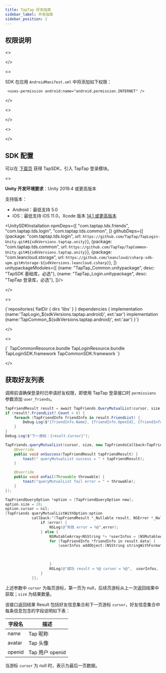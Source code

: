 ```yaml
---
title: TapTap 好友指南
sidebar_label: 开发指南
sidebar_position: 2
---
```



## 权限说明

<MultiLang kind="ue">

<>

</>

<>

SDK 在应用 `AndroidManifest.xml` 中将添加如下权限：

```
 <uses-permission android:name="android.permission.INTERNET" />
```

</>

<>

</>

<>

</>
</MultiLang>


## SDK 配置

可以在 [下载页](/tap-download) 获得 TapSDK，引入 TapTap 登录模块。

<MultiLang>

<>

**Unity 开发环境要求**：Unity 2019.4 或更高版本

支持版本：

- Android：最低支持 5.0
- iOS：最低支持 iOS 11.0，Xcode 版本 [14.1 或更高版本](https://developer.apple.com/news/?id=jd9wcyov)

<UnitySDKInstallation 
npmDeps={[
    "com.taptap.tds.friends",
    "com.taptap.tds.login",
    "com.taptap.tds.common",
]} 
githubDeps={[
    {package: "com.taptap.tds.login", url: `https://github.com/TapTap/TapLogin-Unity.git#${sdkVersions.taptap.unity}`},
    {package: "com.taptap.tds.common", url: `https://github.com/TapTap/TapCommon-Unity.git#${sdkVersions.taptap.unity}`},
    {package: "com.leancloud.storage", url: `https://github.com/leancloud/csharp-sdk-upm.git#storage-${sdkVersions.leancloud.csharp}`},
]}
unitypackageModules={[
    {name: "TapTap_Common.unitypackage", desc: "TapSDK 基础库，必选"},
    {name: "TapTap_Login.unitypackage", desc: "TapTap 登录库，必选"},
]}/>

</>

<>

<CodeBlock className="groovy">
{`repositories{  
    flatDir {  
        dirs 'libs'  
    }  
}  
dependencies {  
    implementation (name:'TapLogin_${sdkVersions.taptap.android}', ext:'aar') 
    implementation (name:'TapCommon_${sdkVersions.taptap.android}', ext:'aar')
}`}
</CodeBlock>

</>

<>

<CodeBlock className="objectivec">
{`
TapCommonResource.bundle
TapLoginResource.bundle
TapLoginSDK.framework
TapCommonSDK.framework
`}
</CodeBlock>

</>

</MultiLang>



## 获取好友列表
调用前请确保登录时已申请好友权限，即使用 TapTap 登录接口时 `permissions` 参数添加 `user_friends`。

<MultiLang>

```cs
TapFriendResult result = await TapFriends.QueryMutualList(cursor, size);
if (result?.FriendList?.Count > 0) {
    foreach (TapFriendInfo friendInfo in result.FriendList) {
        Debug.Log($"{friendInfo.Name}, {friendInfo.OpenId}, {friendInfo.Avatar}");
    }
}
Debug.Log($"下一游标：{result.Cursor}");
```

```java
TapFriends.queryMutualList(cursor, size, new TapFriendsCallback<TapFriendResult>() {
    @Override
    public void onSuccess(TapFriendResult tapFriendResult) {
        toast(" queryMutualList success = " + tapFriendResult);
    }

    @Override
    public void onFail(Throwable throwable) {
        toast("queryMutualList fail error = " + throwable);
    }
});
```

```objectivec
TapFriendQueryOption *option = [TapFriendQueryOption new];
option.size = 20;
option.cursor = nil;
[TapFriends queryMutualListWithOption:option
            callback:^(TapFriendResult *_Nullable result, NSError *_Nullable error) {
                if (error) {
                    NSLog(@"失败 error = %@",error);
                } else {
                    NSMutableArray<NSString *> *userInfos = [NSMutableArray array];
                    for (TapFriendInfo *friendInfo in result.data) {
                        [userInfos addObject:[NSString stringWithFormat:@"openid = %@ name = %@ avatar = %@",
                                                                        friendInfo.openid,
                                                                        friendInfo.name,
                                                                        friendInfo.avatar]];
                    }
                    NSLog(@"成功 result = %@ cursor = %@",  userInfos, result.cursor);
                }
            }];
```

</MultiLang>

上述参数中 `cursor` 为每页游标，第一页为 null，后续页游标从上一次返回结果中获取；`size` 为结果数量。

该接口返回结果 Result 包括好友信息集合和下一页游标 `cursor`，好友信息集合中每条信息包含的字段说明如下表：

| 字段名 | 描述 | 
| ---- | ---- | 
| name | Tap 昵称 |
| avatar | Tap 头像 | 
| openid | Tap 用户 openid |

当游标 `cursor` 为 null 时，表示为最后一页数据。
